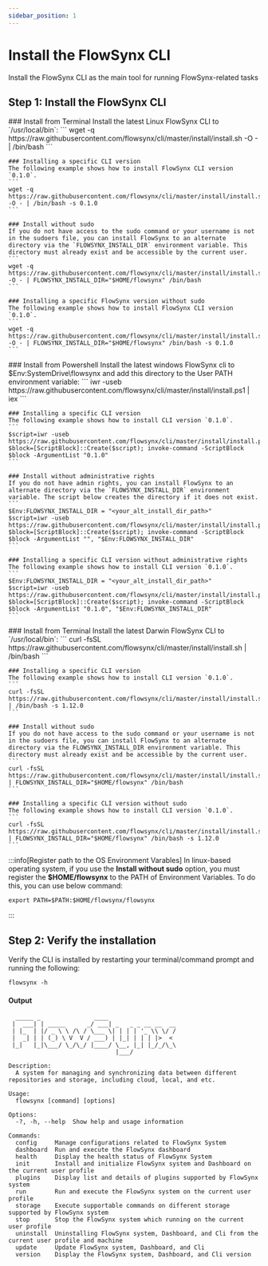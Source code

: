 ```yaml
---
sidebar_position: 1
---
```


# Install the FlowSynx CLI

Install the FlowSynx CLI as the main tool for running FlowSynx-related tasks

## Step 1: Install the FlowSynx CLI

<Tabs groupId="operating-systems">
  <TabItem value="linux" label="Linux">
    ### Install from Terminal
    Install the latest Linux FlowSynx CLI to `/usr/local/bin`:
    ```
    wget -q https://raw.githubusercontent.com/flowsynx/cli/master/install/install.sh -O - | /bin/bash
    ```

    ### Installing a specific CLI version
    The following example shows how to install FlowSynx CLI version `0.1.0`.
    ```
    wget -q https://raw.githubusercontent.com/flowsynx/cli/master/install/install.sh -O - | /bin/bash -s 0.1.0
    ```

    ### Install without sudo
    If you do not have access to the sudo command or your username is not in the sudoers file, you can install FlowSynx to an alternate directory via the `FLOWSYNX_INSTALL_DIR` environment variable. This directory must already exist and be accessible by the current user.
    ```
    wget -q https://raw.githubusercontent.com/flowsynx/cli/master/install/install.sh -O - | FLOWSYNX_INSTALL_DIR="$HOME/flowsynx" /bin/bash
    ```

    ### Installing a specific FlowSynx version without sudo
    The following example shows how to install FlowSynx CLI version `0.1.0`.
    ```
    wget -q https://raw.githubusercontent.com/flowsynx/cli/master/install/install.sh -O - | FLOWSYNX_INSTALL_DIR="$HOME/flowsynx" /bin/bash -s 0.1.0
    ```
  </TabItem>
  <TabItem value="windows" label="Windows">
    ### Install from Powershell
    Install the latest windows FlowSynx cli to $Env:SystemDrive\flowsynx and add this directory to the User PATH environment variable:
    ```
    iwr -useb https://raw.githubusercontent.com/flowsynx/cli/master/install/install.ps1 | iex
    ```

    ### Installing a specific CLI version
    The following example shows how to install CLI version `0.1.0`.
    ```
    $script=iwr -useb https://raw.githubusercontent.com/flowsynx/cli/master/install/install.ps1; $block=[ScriptBlock]::Create($script); invoke-command -ScriptBlock $block -ArgumentList "0.1.0"
    ```
  
    ### Install without administrative rights
    If you do not have admin rights, you can install FlowSynx to an alternate directory via the `FLOWSYNX_INSTALL_DIR` environment variable. The script below creates the directory if it does not exist.
    ```
    $Env:FLOWSYNX_INSTALL_DIR = "<your_alt_install_dir_path>"
    $script=iwr -useb https://raw.githubusercontent.com/flowsynx/cli/master/install/install.ps1; $block=[ScriptBlock]::Create($script); invoke-command -ScriptBlock $block -ArgumentList "", "$Env:FLOWSYNX_INSTALL_DIR"
    ```
  
    ### Installing a specific CLI version without administrative rights
    The following example shows how to install CLI version `0.1.0`.
    ```
    $Env:FLOWSYNX_INSTALL_DIR = "<your_alt_install_dir_path>"
    $script=iwr -useb https://raw.githubusercontent.com/flowsynx/cli/master/install/install.ps1; $block=[ScriptBlock]::Create($script); invoke-command -ScriptBlock $block -ArgumentList "0.1.0", "$Env:FLOWSYNX_INSTALL_DIR"
    ```
  </TabItem>
  <TabItem value="macos" label="MacOS">
    ### Install from Terminal
    Install the latest Darwin FlowSynx CLI to `/usr/local/bin`:
    ```
    curl -fsSL https://raw.githubusercontent.com/flowsynx/cli/master/install/install.sh | /bin/bash
    ```

    ### Installing a specific CLI version
    The following example shows how to install CLI version `0.1.0`.
    ```
    curl -fsSL https://raw.githubusercontent.com/flowsynx/cli/master/install/install.sh | /bin/bash -s 1.12.0
    ```

    ### Install without sudo
    If you do not have access to the sudo command or your username is not in the sudoers file, you can install FlowSynx to an alternate directory via the FLOWSYNX_INSTALL_DIR environment variable. This directory must already exist and be accessible by the current user.
    ```
    curl -fsSL https://raw.githubusercontent.com/flowsynx/cli/master/install/install.sh | FLOWSYNX_INSTALL_DIR="$HOME/flowsynx" /bin/bash
    ```

    ### Installing a specific CLI version without sudo
    The following example shows how to install CLI version `0.1.0`.
    ```
    curl -fsSL https://raw.githubusercontent.com/flowsynx/cli/master/install/install.sh | FLOWSYNX_INSTALL_DIR="$HOME/flowsynx" /bin/bash -s 1.12.0
    ```
  </TabItem>
</Tabs>

:::info[Register path to the OS Environment Varables]
In linux-based operating system, if you use the **Install without sudo** option, you must register the **$HOME/flowsynx** to the PATH of Environment Variables. To do this, you can use below command:

```
export PATH=$PATH:$HOME/flowsynx/flowsynx
```
:::

## Step 2: Verify the installation
Verify the CLI is installed by restarting your terminal/command prompt and running the following:
```
flowsynx -h
```
#### Output
```
  _____ _               ____
 |  ___| | _____      _/ ___| _   _ _ __ __  __
 | |_  | |/ _ \ \ /\ / \___ \| | | | '_ \\ \/ /
 |  _| | | (_) \ V  V / ___) | |_| | | | |>  <
 |_|   |_|\___/ \_/\_/ |____/ \__, |_| |_/_/\_\
                              |___/

Description:
  A system for managing and synchronizing data between different repositories and storage, including cloud, local, and etc.

Usage:
  flowsynx [command] [options]

Options:
  -?, -h, --help  Show help and usage information

Commands:
  config     Manage configurations related to FlowSynx System
  dashboard  Run and execute the FlowSynx dashboard
  health     Display the health status of FlowSynx System
  init       Install and initialize FlowSynx system and Dashboard on the current user profile
  plugins    Display list and details of plugins supported by FlowSynx system
  run        Run and execute the FlowSynx system on the current user profile
  storage    Execute supportable commands on different storage supported by FlowSynx system
  stop       Stop the FlowSynx system which running on the current user profile
  uninstall  Uninstalling FlowSynx system, Dashboard, and Cli from the current user profile and machine
  update     Update FlowSynx system, Dashboard, and Cli
  version    Display the FlowSynx system, Dashboard, and Cli version
```
